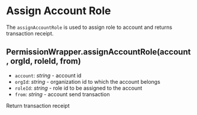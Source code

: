 # Assign Account Role

The `assignAccountRole` is used to assign role to account and returns transaction receipt.

## PermissionWrapper.assignAccountRole(account, orgId, roleId, from)

- `account`: _string_ - account id
- `orgId`: _string_ - organization id to which the account belongs
- `roleId`: _string_ - role id to be assigned to the account
- `from`: _string_ - account send transaction

Return transaction receipt
